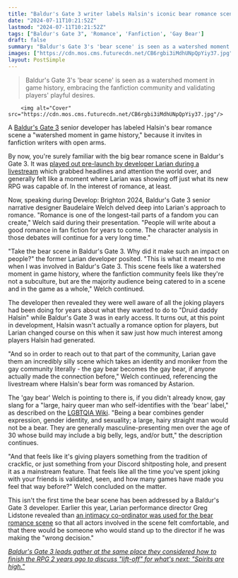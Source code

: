 ```yaml
---
title: "Baldur's Gate 3 writer labels Halsin's iconic bear romance scene a 'watershed moment in game history,' reveals the 'Druid daddy' wasn't originally a romance option"
date: "2024-07-11T10:21:52Z"
lastmod: "2024-07-11T10:21:52Z"
tags: ["Baldur's Gate 3", 'Romance', 'Fanfiction', 'Gay Bear']
draft: false
summary: "Baldur's Gate 3's 'bear scene' is seen as a watershed moment in game history, embracing the fanfiction community and validating players' playful desires."
images: ["https://cdn.mos.cms.futurecdn.net/CB6rgbi3iMdhUNpQpYiy37.jpg"]
layout: PostSimple
---
```

> Baldur's Gate 3's 'bear scene' is seen as a watershed moment in game history, embracing the fanfiction community and validating players' playful desires.


        <img alt="Cover" src="https://cdn.mos.cms.futurecdn.net/CB6rgbi3iMdhUNpQpYiy37.jpg"/>
        
A [Baldur's Gate 3](https://www.gamesradar.com/baldurs-gate-3-guide/) senior developer has labeled Halsin's bear romance scene a "watershed moment in game history," because it invites in fanfiction writers with open arms.

By now, you're surely familiar with the big bear romance scene in Baldur's Gate 3. It was [played out pre-launch by developer Larian during a livestream](https://www.gamesradar.com/baldurs-gate-3-doesnt-mind-if-you-sleep-with-a-druid-while-hes-turned-into-a-grizzly-bear/) which grabbed headlines and attention the world over, and generally felt like a moment where Larian was showing off just what its new RPG was capable of. In the interest of romance, at least.

Now, speaking during Develop: Brighton 2024, Baldur's Gate 3 senior narrative designer Baudelaire Welch delved deep into Larian's approach to romance. "Romance is one of the longest-tail parts of a fandom you can create," Welch said during their presentation. "People will write about a good romance in fan fiction for years to come. The character analysis in those debates will continue for a very long time."

"Take the bear scene in Baldur's Gate 3. Why did it make such an impact on people?" the former Larian developer posited. "This is what it meant to me when I was involved in Baldur's Gate 3. This scene feels like a watershed moment in game history, where the fanfiction community feels like they're not a subculture, but are the majority audience being catered to in a scene and in the game as a whole," Welch continued. 

The developer then revealed they were well aware of all the joking players had been doing for years about what they wanted to do to "Druid daddy Halsin" while Baldur's Gate 3 was in early access. It turns out, at this point in development, Halsin wasn't actually a romance option for players, but Larian changed course on this when it saw just how much interest among players Halsin had generated.

"And so in order to reach out to that part of the community, Larian gave them an incredibly silly scene which takes an identity and moniker from the gay community literally - the gay bear becomes the gay bear, if anyone actually made the connection before," Welch continued, referencing the livestream where Halsin's bear form was romanced by Astarion. 

The 'gay bear' Welch is pointing to there is, if you didn't already know, gay slang for a "large, hairy queer man who self-identifies with the 'bear' label," as described on the [LGBTQIA Wiki](https://lgbtqia.fandom.com/wiki/Bear). "Being a bear combines gender expression, gender identity, and sexuality; a large, hairy straight man would not be a bear. They are generally masculine-presenting men over the age of 30 whose build may include a big belly, legs, and/or butt," the description continues.

"And that feels like it's giving players something from the tradition of crackfic, or just something from your Discord shitposting hole, and present it as a mainstream feature. That feels like all the time you've spent joking with your friends is validated, seen, and how many games have made you feel that way before?" Welch concluded on the matter.

This isn't the first time the bear scene has been addressed by a Baldur's Gate 3 developer. Earlier this year, Larian performance director Greg Lidstone revealed than [an intimacy co-ordinator was used for the bear romance scene](https://www.gamesradar.com/baldurs-gate-3-lead-very-seriously-explains-the-nsfw-bear-scene-and-what-happened-in-my-life-that-led-me-to-this-point/) so that all actors involved in the scene felt comfortable, and that there would be someone who would stand up to the director if he was making the "wrong decision."

[<em>Baldur's Gate 3 leads gather at the same place they considered how to finish the RPG 2 years ago to discuss "lift-off" for what's next: "Spirits are high."</em>](https://www.gamesradar.com/games/rpg/baldurs-gate-3-leads-gather-at-the-same-place-they-considered-how-to-finish-the-rpg-2-years-ago-to-discuss-lift-off-for-whats-next-spirits-are-high/)
        